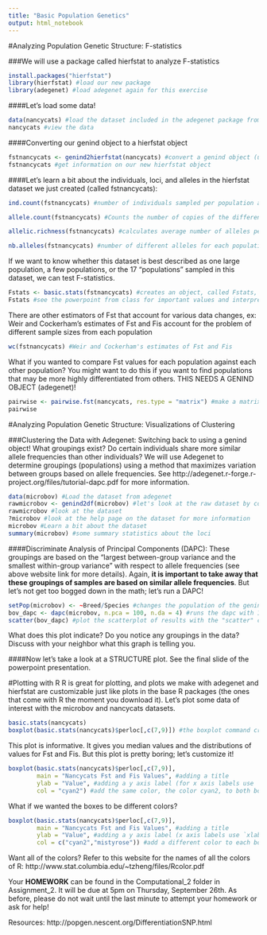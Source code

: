 ```yaml
---
title: "Basic Population Genetics"
output: html_notebook
---
```


#Analyzing Population Genetic Structure: F-statistics

###We will use a package called hierfstat to analyze F-statistics
```r
install.packages("hierfstat")
library(hierfstat) #load our new package
library(adegenet) #load adegenet again for this exercise
```

####Let's load some data!
```r
data(nancycats) #load the dataset included in the adegenet package from last week; remember, if you are provided a dataset from a file, you need to use the read.table command to read in the file!
nancycats #view the data
```

####Converting our genind object to a hierfstat object
```r
fstnancycats <- genind2hierfstat(nancycats) #convert a genind object (used by adegenet and pegas like last week) to hierfstat object, which is a format of our data that the hierfstat package can use
fstnancycats #get information on our new hierfstat object
```

####Let's learn a bit about the individuals, loci, and alleles in the hierfstat dataset we just created (called fstnancycats):
```r
ind.count(fstnancycats) #number of individuals sampled per population and per locus (population is represented by the rows, and the columns of the table are the loci)
```
```r
allele.count(fstnancycats) #Counts the number of copies of the different alleles at each locus and population (populations are the columns in this, loci are shown by the $locusname (ex:$fca8), and the alleles for the locus are listed by row)
```
```r
allelic.richness(fstnancycats) #calculates average number of alleles per locus for each population in the dataset (populations are columns, loci are rows)
```
```r
nb.alleles(fstnancycats) #number of different alleles for each population (loci are the rows, populations are the columns)
```

If we want to know whether this dataset is best described as one large population, a few populations, or the 17 "populations" sampled in this dataset, we can test F-statistics.
```r
Fstats <- basic.stats(fstnancycats) #creates an object, called Fstats, that contains the F-statistics with Nei's method (1987)
Fstats #see the powerpoint from class for important values and interpretations
```

There are other estimators of Fst that account for various data changes, ex: Weir and Cockerham's estimates of Fst and Fis account for the problem of different sample sizes from each population
```r
wc(fstnancycats) #Weir and Cockerham's estimates of Fst and Fis
```

What if you wanted to compare Fst values for each population against each other population? You might want to do this if you want to find populations that may be more highly differentiated from others. THIS NEEDS A GENIND OBJECT (adegenet)!
```r
pairwise <- pairwise.fst(nancycats, res.type = "matrix") #make a matrix comparing every population with every other population, this requires a GENIND  OBJECT!
pairwise
```

#Analyzing Population Genetic Structure: Visualizations of Clustering

###Clustering the Data with Adegenet: Switching back to using a genind object!
What groupings exist? Do certain individuals share more similar allele frequencies than other individuals? We will use Adegenet to determine groupings (populations) using a method that maximizes variation between groups based on allele frequencies. See http://adegenet.r-forge.r-project.org/files/tutorial-dapc.pdf for more information.
```r
data(microbov) #Load the dataset from adegenet
rawmicrobov <- genind2df(microbov) #let's look at the raw dataset by converting the genind object back into a dataframe (table)
rawmicrobov #look at the dataset
?microbov #look at the help page on the dataset for more information
microbov #Learn a bit about the dataset
summary(microbov) #some summary statistics about the loci
```

####Discriminate Analysis of Principal Components (DAPC): These groupings are based on the "largest between-group variance and the smallest within-group variance" with respect to allele frequencies (see above website link for more details). Again, **it is important to take away that these groupings of samples are based on similar allele frequencies**. But let's not get too bogged down in the math; let's run a DAPC!
```r
setPop(microbov) <- ~Breed/Species #changes the population of the genind object 
bov_dapc <- dapc(microbov, n.pca = 100, n.da = 4) #runs the dapc with 100 principal components; 4 discriminant functions.
scatter(bov_dapc) #plot the scatterplot of results with the "scatter" command
```
What does this plot indicate? Do you notice any groupings in the data? Discuss with your neighbor what this graph is telling you.

####Now let's take a look at a STRUCTURE plot. See the final slide of the powerpoint presentation.

#Plotting with R
R is great for plotting, and plots we make with adegenet and hierfstat are customizable just like plots in the base R packages (the ones that come with R the moment you download it). Let's plot some data of interest with the microbov and nancycats datasets.

```r
basic.stats(nancycats)
boxplot(basic.stats(nancycats)$perloc[,c(7,9)]) #the boxplot command creates a basic boxplot with the values generated from the basic.stats command that calculates F-statistics. Specifically this plots columns 7 and 9, which are Fst and Fis values across the loci, respectively. See the basic.stats output above, it takes just the per locus output instead of the overall output, and just takes columns 7 and 9.
```
This plot is informative. It gives you median values and the distributions of values for Fst and Fis. But this plot is pretty boring; let's customize it!

```r
boxplot(basic.stats(nancycats)$perloc[,c(7,9)],
        main = "Nancycats Fst and Fis Values", #adding a title
        ylab = "Value", #adding a y axis label (for x axis labels use `xlab`)
        col = "cyan2") #add the same color, the color cyan2, to both boxes
```

What if we wanted the boxes to be different colors?
```r
boxplot(basic.stats(nancycats)$perloc[,c(7,9)],
        main = "Nancycats Fst and Fis Values", #adding a title
        ylab = "Value", #adding a y axis label (x axis labels use `xlab`)
        col = c("cyan2","mistyrose")) #add a different color to each box; to add even more colors if you have more than two boxes, just list them in quotations separated by commas
```
Want all of the colors?
Refer to this website for the names of all the colors of R:
http://www.stat.columbia.edu/~tzheng/files/Rcolor.pdf

Your **HOMEWORK** can be found in the Computational_2 folder in Assignment_2. It will be due at 5pm on Thursday, September 26th. As before, please do not wait until the last minute to attempt your homework or ask for help! 


Resources:
http://popgen.nescent.org/DifferentiationSNP.html